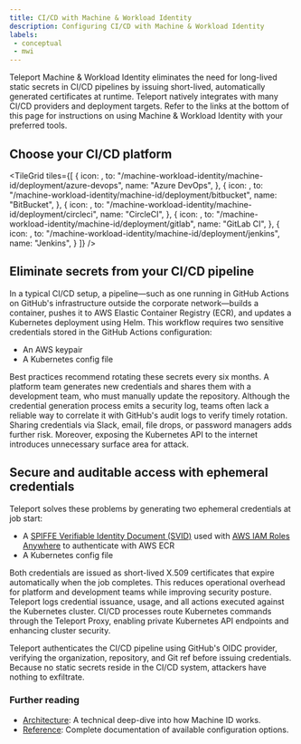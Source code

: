 ```yaml
---
title: CI/CD with Machine & Workload Identity
description: Configuring CI/CD with Machine & Workload Identity
labels:
 - conceptual
 - mwi
---
```


Teleport Machine & Workload Identity eliminates the need for long-lived static secrets in CI/CD pipelines by issuing short-lived, automatically generated certificates at runtime.
Teleport natively integrates with many CI/CD providers and deployment targets. Refer to the links at the bottom of this page for instructions on using Machine & Workload Identity with your preferred tools.

## Choose your CI/CD platform

<TileGrid
  tiles={[
    {
      icon: <Icon name="azureDevops" size="xl" />,
      to: "/machine-workload-identity/machine-id/deployment/azure-devops",
      name: "Azure DevOps",
    },
    {
      icon: <Icon name="bitbucket" size="xl" />,
      to: "/machine-workload-identity/machine-id/deployment/bitbucket",
      name: "BitBucket",
    },
    {
      icon: <Icon name="circleci" size="xl" />,
      to: "/machine-workload-identity/machine-id/deployment/circleci",
      name: "CircleCI",
    },
    {
      icon: <Icon name="gitlab" size="xl" />,
      to: "/machine-workload-identity/machine-id/deployment/gitlab",
      name: "GitLab CI",
    },
    {
      icon: <Icon name="jenkins" size="xl" />,
      to: "/machine-workload-identity/machine-id/deployment/jenkins",
      name: "Jenkins",
    }
  ]}
/>

## Eliminate secrets from your CI/CD pipeline

In a typical CI/CD setup, a pipeline—such as one running in GitHub Actions on GitHub's infrastructure outside the corporate network—builds a container, 
pushes it to AWS Elastic Container Registry (ECR), and updates a Kubernetes deployment using Helm. This workflow requires two sensitive credentials stored 
in the GitHub Actions configuration:

- An AWS keypair
- A Kubernetes config file

Best practices recommend rotating these secrets every six months. A platform team generates new credentials and shares them with a development team, 
who must manually update the repository. Although the credential generation process emits a security log, teams often lack a reliable way to correlate 
it with GitHub's audit logs to verify timely rotation. Sharing credentials via Slack, email, file drops, or password managers adds further risk. 
Moreover, exposing the Kubernetes API to the internet introduces unnecessary surface area for attack.

## Secure and auditable access with ephemeral credentials

Teleport solves these problems by generating two ephemeral credentials at job start:

- A [SPIFFE Verifiable Identity Document (SVID)](https://spiffe.io/spiffe/) used with [AWS IAM Roles Anywhere](https://docs.aws.amazon.com/rolesanywhere/latest/userguide/introduction.html) to authenticate with AWS ECR
- A Kubernetes config file

Both credentials are issued as short-lived X.509 certificates that expire automatically when the job completes. This reduces operational overhead for 
platform and development teams while improving security posture. Teleport logs credential issuance, usage, and all actions executed against the Kubernetes cluster. 
CI/CD processes route Kubernetes commands through the Teleport Proxy, enabling private Kubernetes API endpoints and enhancing cluster security.

Teleport authenticates the CI/CD pipeline using GitHub's OIDC provider, verifying the organization, repository, and Git ref before issuing credentials. 
Because no static secrets reside in the CI/CD system, attackers have nothing to exfiltrate.

### Further reading

- [Architecture](../../reference/architecture/machine-id-architecture.mdx): A technical deep-dive into how Machine ID
  works.
- [Reference](../../reference/machine-id/machine-id.mdx): Complete documentation of available
  configuration options.
